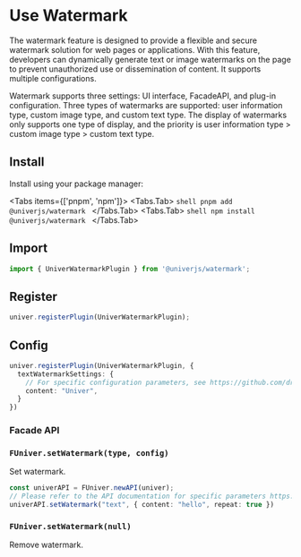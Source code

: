 
# Use Watermark <VersionBadge version="0.4.2+" />

The watermark feature is designed to provide a flexible and secure watermark solution for web pages or applications. With this feature, developers can dynamically generate text or image watermarks on the page to prevent unauthorized use or dissemination of content. It supports multiple configurations.

Watermark supports three settings: UI interface, FacadeAPI, and plug-in configuration.
Three types of watermarks are supported: user information type, custom image type, and custom text type. The display of watermarks only supports one type of display, and the priority is user information type > custom image type > custom text type.

## Install

Install using your package manager:

<Tabs items={['pnpm', 'npm']}>
  <Tabs.Tab>
    ```shell
    pnpm add @univerjs/watermark
    ```
  </Tabs.Tab>
  <Tabs.Tab>
    ```shell
    npm install @univerjs/watermark
    ```
  </Tabs.Tab>
</Tabs>

## Import

```typescript
import { UniverWatermarkPlugin } from '@univerjs/watermark';
```

## Register

```typescript
univer.registerPlugin(UniverWatermarkPlugin);
```

## Config

```typescript
univer.registerPlugin(UniverWatermarkPlugin, {
  textWatermarkSettings: {
    // For specific configuration parameters, see https://github.com/dream-num/univer/blob/d0054f3e690d9d3cf9715b59a97a8cb95f65a6c8/packages/watermark/src/controllers/config.schema.ts#L24
    content: "Univer",
  }
})
```

### Facade API

### `FUniver.setWatermark(type, config)`

Set watermark.

```typescript
const univerAPI = FUniver.newAPI(univer);
// Please refer to the API documentation for specific parameters https://github.com/dream-num/univer/blob/d0054f3e690d9d3cf9715b59a97a8cb95f65a6c8/packages/facade/src/apis/facade.ts#L555
univerAPI.setWatermark("text", { content: "hello", repeat: true })
```

### `FUniver.setWatermark(null)`

Remove watermark.
